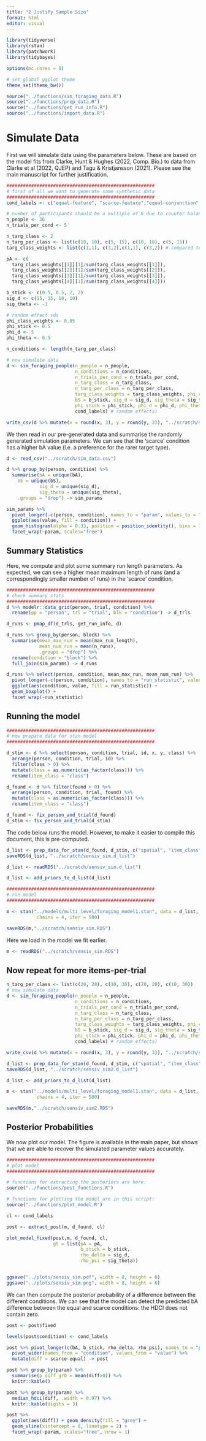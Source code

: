 ```yaml
---
title: "2 Justify Sample Size"
format: html
editor: visual
---
```


```r
library(tidyverse)
library(rstan)
library(patchwork)
library(tidybayes)

options(mc.cores = 8)

# set global ggplot theme
theme_set(theme_bw())

source("../functions/sim_foraging_data.R")
source("../functions/prep_data.R")
source("../functions/get_run_info.R")
source("../functions/import_data.R")
```

# Simulate Data

First we will simulate data using the parameters below. These are based on the model fits from Clarke, Hunt & Hughes (2022, Comp. Bio.) to data from Clarke et al (2022, QJEP) and Tagu & Kristjansson (2021). Please see the main manuscript for further justification.

```r
######################################################
# first of all we want to generate some synthetic data
######################################################
cond_labels <- c("equal-feature", "scarce-feature","equal-conjunction", "scarce-conjunction" )

# number of participants should be a multiple of 6 due to counter balancing
n_people <- 36
n_trials_per_cond <- 5

n_targ_class <- 2
n_targ_per_class <- list(c(10, 10), c(5, 15), c(10, 10), c(5, 15))
targ_class_weights <- list(c(1,1), c(3,2),c(1,1), c(3,2)) # compared to approx 3:1 (75%) in Tagu & Kristjansson (2021)

pA <- c(
  targ_class_weights[[1]][1]/sum(targ_class_weights[[1]]), 
  targ_class_weights[[2]][1]/sum(targ_class_weights[[2]]),
  targ_class_weights[[3]][1]/sum(targ_class_weights[[3]]),
  targ_class_weights[[4]][1]/sum(targ_class_weights[[4]]))

b_stick <- c(0.5, 0.5, 2, 2)
sig_d <- c(15, 15, 10, 10)
sig_theta <- -1

# random effect sds
phi_class_weights <- 0.05
phi_stick <- 0.5
phi_d <- 5
phi_theta <- 0.5

n_conditions <- length(n_targ_per_class)
```

```r
# now simulate data
d <- sim_foraging_people(n_people = n_people,
                         n_conditions = n_conditions,
                         n_trials_per_cond = n_trials_per_cond,
                         n_targ_class = n_targ_class,
                         n_targ_per_class = n_targ_per_class,
                         targ_class_weights = targ_class_weights, phi_class_weights = phi_class_weights,
                         bS = b_stick, sig_d = sig_d, sig_theta = sig_theta, # fixed effects
                         phi_stick = phi_stick, phi_d = phi_d, phi_theta = phi_theta,
                         cond_labels) # random effects)

write_csv(d %>% mutate(x = round(x, 3), y = round(y, 3)), "../scratch/sim_data.csv")
```

We then read in our pre-generated data and summarise the randomly generated simulation parameters. We can see that the 'scarce' condition has a higher bA value (i.e. a preference for the rarer target type).

```r
d <- read_csv("../scratch/sim_data.csv")

d %>% group_by(person, condition) %>%
  summarise(bA = unique(bA),
    bS = unique(bS),
            sig_d = unique(sig_d),
            sig_theta = unique(sig_theta),
    .groups = "drop") -> sim_params

sim_params %>% 
  pivot_longer(-c(person, condition), names_to = "param", values_to = "value") %>%
  ggplot(aes(value, fill = condition)) + 
  geom_histogram(alpha = 0.33, position = position_identity(), bins = 12) + 
  facet_wrap(~param, scales="free")
```

## Summary Statistics

Here, we compute and plot some summary run length parameters. As expected, we can see a higher mean maximum length of runs (and a correspondingly smaller number of runs) in the 'scarce' condition.

```r
######################################################
# check summary stats
######################################################
d %>% modelr::data_grid(person, trial, condition) %>% 
  rename(pp = "person", trl = "trial", blk = "condition") -> d_trls

d_runs <- pmap_df(d_trls, get_run_info, d)

d_runs %>% group_by(person, block) %>%
  summarise(mean_max_run = mean(max_run_length),
            mean_num_run = mean(n_runs),
            .groups = "drop") %>%
  rename(condition = "block") %>%
  full_join(sim_params) -> d_runs

d_runs %>% select(person, condition, mean_max_run, mean_num_run) %>%
  pivot_longer(-c(person, condition), names_to = "run_statistic", values_to = "value") %>%
  ggplot(aes(condition, value, fill = run_statistic)) + 
  geom_boxplot() +
  facet_wrap(~run_statistic)
```

## Running the model

```r
######################################################
# now prepare data for stan model
######################################################

d_stim <- d %>% select(person, condition, trial, id, x, y, class) %>%
  arrange(person, condition, trial, id) %>%
  filter(class > 0) %>%
  mutate(class = as.numeric(as_factor(class))) %>%
  rename(item_class = "class")

d_found <- d %>% filter(found > 0) %>% 
  arrange(person, condition, trial, found) %>%
  mutate(class = as.numeric(as_factor(class))) %>%
  rename(item_class = "class")

d_found <- fix_person_and_trial(d_found)
d_stim <- fix_person_and_trial(d_stim)
```

The code below runs the model. However, to make it easier to compile this document, this is pre-computed.

```r
d_list <- prep_data_for_stan(d_found, d_stim, c("spatial", "item_class"))
saveRDS(d_list, "../scratch/sensiv_sim.d_list")
```

```r
d_list <- readRDS("../scratch/sensiv_sim.d_list")

d_list <- add_priors_to_d_list(d_list)

######################################################
# run model
######################################################

m <- stan("../models/multi_level/foraging_model1.stan", data = d_list, 
           chains = 4, iter = 500)

saveRDS(m,"../scratch/sensiv_sim.RDS")
```

Here we load in the model we fit earlier.

```r
m <- readRDS("../scratch/sensiv_sim.RDS")
```


## Now repeat for more items-per-trial


```r
n_targ_per_class <- list(c(20, 20), c(10, 30), c(20, 20), c(10, 30))
# now simulate data
d <- sim_foraging_people(n_people = n_people,
                         n_conditions = n_conditions,
                         n_trials_per_cond = n_trials_per_cond,
                         n_targ_class = n_targ_class,
                         n_targ_per_class = n_targ_per_class,
                         targ_class_weights = targ_class_weights, phi_class_weights = phi_class_weights,
                         bS = b_stick, sig_d = sig_d, sig_theta = sig_theta, # fixed effects
                         phi_stick = phi_stick, phi_d = phi_d, phi_theta = phi_theta,
                         cond_labels) # random effects)

write_csv(d %>% mutate(x = round(x, 3), y = round(y, 3)), "../scratch/sim_data2.csv")

d_list <- prep_data_for_stan(d_found, d_stim, c("spatial", "item_class"))
saveRDS(d_list, "../scratch/sensiv_sim2.d_list")

d_list <- add_priors_to_d_list(d_list)

m <- stan("../models/multi_level/foraging_model1.stan", data = d_list, 
           chains = 4, iter = 500)

saveRDS(m,"../scratch/sensiv_sim2.RDS")
```


## Posterior Probabilities

We now plot our model. The figure is available in the main paper, but shows that we are able to recover the simulated parameter values accurately.

```r
######################################################
# plot model
######################################################

# functions for extracting the posteriors are here:
source("../functions/post_functions.R")

# functions for plotting the model are in this script: 
source("../functions/plot_model.R")

cl <- cond_labels

post <- extract_post(m, d_found, cl)

plot_model_fixed(post,m, d_found, cl,                  
                 gt = list(pA = pA, 
                           b_stick = b_stick, 
                           rho_delta = sig_d,
                           rho_psi = sig_theta))


ggsave("../plots/sensiv_sim.pdf", width = 8, height = 6)
ggsave("../plots/sensiv_sim.png", width = 8, height = 6)
```

We can then compute the posterior probability of a difference between the different conditions. We can see that the model can detect the predicted bA difference between the equal and scarce conditions: the HDCI does not contain zero.

```r

post <- post$fixed

levels(post$condition) <- cond_labels 

post %>% pivot_longer(c(bA, b_stick, rho_delta, rho_psi), names_to = "param") %>%
  pivot_wider(names_from = "condition", values_from = "value") %>%
  mutate(diff = scarce-equal) -> post

post %>% group_by(param) %>%
  summarise(p_diff_gr0 = mean(diff>0)) %>%
  knitr::kable()

post %>% group_by(param) %>%
  median_hdci(diff, .width = 0.97) %>%
  knitr::kable(digits = 3)

post %>%
  ggplot(aes(diff)) + geom_density(fill = "grey") + 
  geom_vline(xintercept = 0, linetype = 2) + 
  facet_wrap(~param, scales="free", nrow = 1)
```

